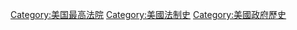 {{Cat main|美國最高法院歷史}}

[[Category:美国最高法院|Category:美国最高法院]]
[[Category:美國法制史|Category:美國法制史]]
[[Category:美國政府歷史|Category:美國政府歷史]]